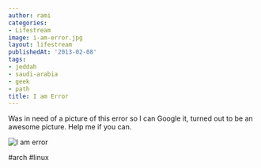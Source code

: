 ```yaml
---
author: rami
categories:
- Lifestream
image: i-am-error.jpg
layout: lifestream
publishedAt: '2013-02-08'
tags:
- jeddah
- saudi-arabia
- geek
- path
title: I am Error
---
```


Was in need of a picture of this error so I can Google it, turned out to be an awesome picture. Help me if you can.

![I am error](/assets/images/content/lifestream/i-am-error.jpg)

#arch #linux

